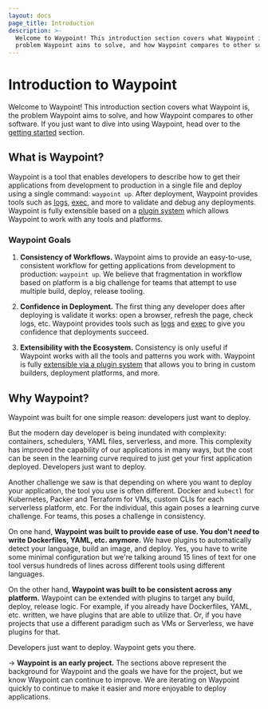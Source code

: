 ```yaml
---
layout: docs
page_title: Introduction
description: >-
  Welcome to Waypoint! This introduction section covers what Waypoint is, the
  problem Waypoint aims to solve, and how Waypoint compares to other software.
---
```


# Introduction to Waypoint

Welcome to Waypoint! This introduction section covers what Waypoint is,
the problem Waypoint aims to solve, and how Waypoint compares to other software.
If you just want to dive into using Waypoint, head over to the
[getting started](/docs/getting-started) section.

## What is Waypoint?

Waypoint is a tool that enables developers to describe how to get their
applications from development to production in a single file and deploy
using a single command: `waypoint up`. After deployment, Waypoint provides
tools such as
[logs](/docs/logs),
[exec](/docs/exec),
and more to validate and debug any deployments. Waypoint is fully extensible
based on a [plugin system](/docs/plugins) which allows Waypoint to work
with any tools and platforms.

### Waypoint Goals

1. **Consistency of Workflows.** Waypoint aims to provide an easy-to-use, consistent
   workflow for getting applications from development to production: `waypoint up`. We believe
   that fragmentation in workflow based on platform is a big challenge for teams
   that attempt to use multiple build, deploy, release tooling.

1. **Confidence in Deployment.** The first thing any developer does after
   deploying is validate it works: open a browser, refresh the page, check logs,
   etc. Waypoint provides tools such as
   [logs](/docs/logs) and
   [exec](/docs/exec)
   to give you confidence that deployments succeed.

1. **Extensibility with the Ecosystem.** Consistency is only useful if
   Waypoint works with all the tools and patterns you work with. Waypoint is
   fully [extensible via a plugin system](/docs/plugins) that allows you to bring
   in custom builders, deployment platforms, and more.

## Why Waypoint?

Waypoint was built for one simple reason: developers just want to deploy.

But the modern day developer is being inundated with complexity: containers,
schedulers, YAML files, serverless, and more. This complexity has improved the
capability of our applications in many ways, but the cost can be seen in the
learning curve required to just get your first application deployed.
Developers just want to deploy.

Another challenge we saw is that depending on where you want to deploy
your application, the tool you use is often different. Docker and `kubectl`
for Kubernetes, Packer and Terraform for VMs, custom CLIs for each serverless
platform, etc. For the individual, this again poses a learning curve challenge.
For teams, this poses a challenge in consistency.

On one hand, **Waypoint was built to provide ease of use. You don't _need_ to
write Dockerfiles, YAML, etc. anymore.** We have plugins to automatically
detect your language, build an image, and deploy. Yes, you have to write
some minimal configuration but we're talking around 15 lines of text for one
tool versus hundreds of lines across different tools using different languages.

On the other hand, **Waypoint was built to be consistent across any platform.**
Waypoint can be extended with plugins to target any build, deploy, release logic.
For example, if you already have Dockerfiles, YAML, etc. written, we have plugins
that are able to utilize that. Or, if you have projects that use a different
paradigm such as VMs or Serverless, we have plugins for that.

Developers just want to deploy. Waypoint gets you there.

-> **Waypoint is an early project.** The sections above represent the background
for Waypoint and the goals we have for the project, but we know Waypoint
can continue to improve. We are iterating on Waypoint quickly to continue to make
it easier and more enjoyable to deploy applications.
